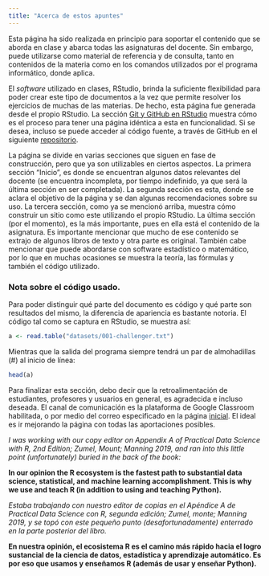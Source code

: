 ```yaml
---
title: "Acerca de estos apuntes"
---
```


Esta página ha sido realizada en principio para soportar el contenido que se aborda en clase y abarca todas las asignaturas del docente. Sin embargo, puede utilizarse como material de referencia y de consulta, tanto en contenidos de la materia como en los comandos utilizados por el programa informático, donde aplica. 

El _software_ utilizado en clases, RStudio, brinda la suficiente flexibilidad para poder crear este tipo de documentos a la vez que permite resolver los ejercicios de muchas de las materias. De hecho, esta página fue generada desde el propio RStudio. La sección [Git y GitHub en RStudio](GitHub-en-RStudio.html) muestra cómo es el proceso para tener una página idéntica a esta en funcionalidad. Si se desea, incluso se puede acceder al código fuente, a través de GitHub en el siguiente [repositorio](https://github.com/LuisEMendoza/PyE-UVM).

La página se divide en varias secciones que siguen en fase de construcción, pero que ya son utilizables en ciertos aspectos. La primera sección "Inicio", es donde se encuentran algunos datos relevantes del docente (se encuentra incompleta, por tiempo indefinido, ya que será la última sección en ser completada). La segunda sección es esta, donde se aclara el objetivo de la página y se dan algunas recomendaciones sobre su uso. La tercera sección, como ya se mencionó arriba, muestra cómo construir un sitio como este utilizando el propio RStudio. La última sección (por el momento), es la más importante, pues en ella está el contenido de la asignatura. Es importante mencionar que mucho de ese contenido se extrajo de algunos libros de texto y otra parte es original. También cabe mencionar que puede abordarse con software estadístico o matemático, por lo que en muchas ocasiones se muestra la teoría, las fórmulas y también el código utilizado. 

### Nota sobre el código usado.
Para poder distinguir qué parte del documento es código y qué parte son resultados del mismo, la diferencia de apariencia es bastante notoria. El código tal como se captura en RStudio, se muestra así:

```r
a <- read.table("datasets/001-challenger.txt")
```

Mientras que la salida del programa siempre tendrá un par de almohadillas (#) al inicio de línea:

```r
head(a)
```

Para finalizar esta sección, debo decir que la retroalimentación de estudiantes, profesores y usuarios en general, es agradecida e incluso deseada. El canal de comunicación es la plataforma de Google Classroom habilitada, o por medio del correo especificado en la página [inicial](index.html). El ideal es ir mejorando la página con todas las aportaciones posibles.

_I was working with our copy editor on Appendix A of Practical Data Science with R, 2nd Edition; Zumel, Mount; Manning 2019, and ran into this little point (unfortunately) buried in the back of the book:_

__In our opinion the R ecosystem is the fastest path to substantial data science, statistical, and machine learning accomplishment. This is why we use and teach R (in addition to using and teaching Python).__

_Estaba trabajando con nuestro editor de copias en el Apéndice A de Practical Data Science con R, segunda edición; Zumel, monte; Manning 2019, y se topó con este pequeño punto (desafortunadamente) enterrado en la parte posterior del libro._

__En nuestra opinión, el ecosistema R es el camino más rápido hacia el logro sustancial de la ciencia de datos, estadística y aprendizaje automático. Es por eso que usamos y enseñamos R (además de usar y enseñar Python).__